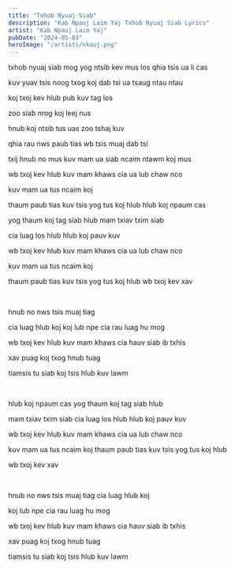 ```yaml
---
title: "Txhob Nyuaj Siab"
description: "Kab Npauj Laim Yaj Txhob Nyuaj Siab Lyrics"
artist: "Kab Npauj Laim Yaj"
pubDate: "2024-05-03"
heroImage: "/artists/nkauj.png"
---
```


txhob nyuaj siab mog yog ntsib kev mus los qhia tsis ua li cas

kuv yuav tsis noog txog koj dab tsi ua tsaug ntau ntau

koj txoj kev hlub pub kuv tag los

zoo siab nrog koj leej nus

hnub koj ntsib tus uas zoo tshaj kuv

qhia rau nws paub tias wb tsis muaj dab tsi

txij hnub no mus kuv mam ua siab ncaim ntawm koj mus

wb txoj kev hlub kuv mam khaws cia ua lub chaw nco

kuv mam ua tus ncaim koj

thaum paub tias kuv tsis yog tus koj hlub hlub koj npaum cas

yog thaum koj tag siab hlub mam txiav txim siab

cia luag los hlub hlub koj pauv kuv

wb txoj kev hlub kuv mam khaws cia ua lub chaw nco

kuv mam ua tus ncaim koj

thaum paub tias kuv tsis yog tus koj hlub wb txoj kev xav

<br />

hnub no nws tsis muaj tiag

cia luag hlub koj koj lub npe cia rau luag hu mog

wb txoj kev hlub kuv mam khaws cia hauv siab ib txhis

xav puag koj txog hnub tuag

tiamsis tu siab koj tsis hlub kuv lawm

<br />

hlub koj npaum cas yog thaum koj tag siab hlub

mam txiav txim siab cia luag los hlub hlub koj pauv kuv

wb txoj kev hlub kuv mam khaws cia ua lub chaw nco

kuv mam ua tus ncaim koj thaum paub tias kuv tsis yog tus koj hlub

wb txoj kev xav

<br />

hnub no nws tsis muaj tiag cia luag hlub koj

koj lub npe cia rau luag hu mog

wb txoj kev hlub kuv mam khaws cia hauv siab ib txhis

xav puag koj txog hnub tuag

tiamsis tu siab koj tsis hlub kuv lawm
